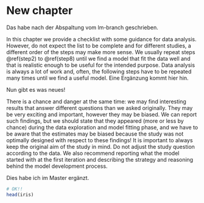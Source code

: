 # New chapter {#new_chapter}

Das habe nach der Abspaltung vom lm-branch geschrieben.

In this chapter we provide a checklist with some guidance for data analysis. However, do not expect the list to be complete and for different studies, a different order of the steps may make more sense. We usually repeat steps \@ref(step2) to \@ref(step8) until we find a model that fit the data well and that is realistic enough to be useful for the intended purpose. Data analysis is always a lot of work and, often, the following steps have to be repeated many times until we find a useful model. Eine Ergänzung kommt hier hin. 

Nun gibt es was neues!

There is a chance and danger at the same time: we may find interesting results that answer different questions than we asked originally. They may be very exciting and important, however they may be biased. We can report such findings, but we should state that they appeared (more or less by chance) during the data exploration and model fitting phase, and we have to be aware that the estimates may be biased because the study was not optimally designed with respect to these findings! It is important to always keep the original aim of the study in mind. Do not adjust the study question according to the data. We also recommend reporting what the model started with at the first iteration and describing the strategy and reasoning behind the model development process.

Dies habe ich im Master ergänzt. 

```r
# OK!!
head(iris)
```


